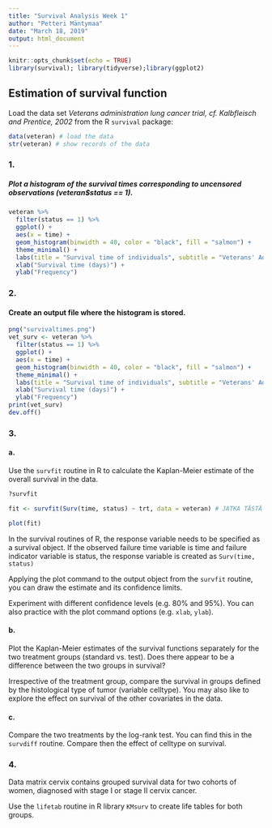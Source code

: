 ```yaml
---
title: "Survival Analysis Week 1"
author: "Petteri Mäntymaa"
date: "March 18, 2019"
output: html_document
---
```


```r
knitr::opts_chunk$set(echo = TRUE)
library(survival); library(tidyverse);library(ggplot2)
```

## Estimation of survival function

Load the data set *Veterans administration lung cancer trial, cf. Kalbfleisch and Prentice, 2002* from the R `survival` package:

```r
data(veteran) # load the data
str(veteran) # show records of the data
```

### 1.
##### Plot a histogram of the survival times corresponding to uncensored observations (veteran$status == 1).

```r
veteran %>%
  filter(status == 1) %>%
  ggplot() +
  aes(x = time) +
  geom_histogram(binwidth = 40, color = "black", fill = "salmon") +
  theme_minimal() +
  labs(title = "Survival time of individuals", subtitle = "Veterans' Administration Lung Cancer study") +
  xlab("Survival time (days)") +
  ylab("Frequency")
```

### 2.
#### Create an output file where the histogram is stored.

```r
png("survivaltimes.png")
vet_surv <- veteran %>%
  filter(status == 1) %>%
  ggplot() +
  aes(x = time) +
  geom_histogram(binwidth = 40, color = "black", fill = "salmon") +
  theme_minimal() +
  labs(title = "Survival time of individuals", subtitle = "Veterans' Administration Lung Cancer study") +
  xlab("Survival time (days)") +
  ylab("Frequency")
print(vet_surv)
dev.off()
```

### 3.
#### a.

Use the `survfit` routine in R to calculate the Kaplan-Meier estimate of the overall survival in the data.

```r
?survfit

fit <- survfit(Surv(time, status) ~ trt, data = veteran) # JATKA TÄSTÄ

plot(fit)
```

In the survival routines of R, the response variable needs to be specified as a survival object. If the observed failure time variable is time and failure indicator variable is status, the response variable is created as `Surv(time, status)`

Applying the plot command to the output object from the `survfit` routine, you can draw the estimate and its confidence limits.

Experiment with different confidence levels (e.g. 80% and 95%). You can also practice with the plot command options (e.g. `xlab`, `ylab`).

#### b.

Plot the Kaplan-Meier estimates of the survival functions separately for the two treatment groups (standard vs. test). Does there appear to be a difference between the two groups in survival?

Irrespective of the treatment group, compare the survival in groups defined by the histological type of tumor (variable celltype). You may also like to explore the effect on survival of the other covariates in the data.

#### c.

Compare the two treatments by the log-rank test. You can find this in the `survdiff` routine. Compare then the effect of celltype on survival.

### 4.

Data matrix cervix contains grouped survival data for two cohorts of women, diagnosed with stage I or stage II cervix cancer.

Use the `lifetab` routine in R library `KMsurv` to create life tables for both groups.

